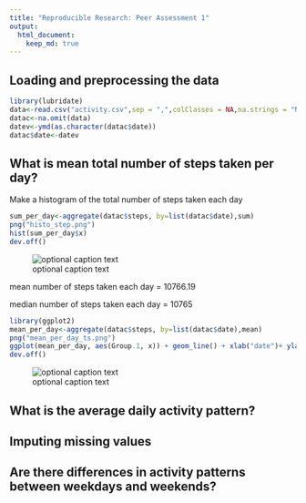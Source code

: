 ```yaml
---
title: "Reproducible Research: Peer Assessment 1"
output: 
  html_document:
    keep_md: true
---
```



## Loading and preprocessing the data
```r
library(lubridate)
data<-read.csv("activity.csv",sep = ",",colClasses = NA,na.strings = "NA")
datac<-na.omit(data)
datev<-ymd(as.character(datac$date))
datac$date<-datev
```

## What is mean total number of steps taken per day?


Make a histogram of the total number of steps taken each day
```r
sum_per_day<-aggregate(datac$steps, by=list(datac$date),sum)
png("histo_step.png")
hist(sum_per_day$x)
dev.off()
```
![optional caption text](./histo_step.png)

mean number of steps taken each day = 10766.19

median number of steps taken each day = 10765

```r
library(ggplot2)
mean_per_day<-aggregate(datac$steps, by=list(datac$date),mean)
png("mean_per_day_ts.png")
ggplot(mean_per_day, aes(Group.1, x)) + geom_line() + xlab("date")+ ylab("avg. # steps / day")
dev.off()
```
![optional caption text](./mean_per_day_ts.png)

## What is the average daily activity pattern?



## Imputing missing values



## Are there differences in activity patterns between weekdays and weekends?
